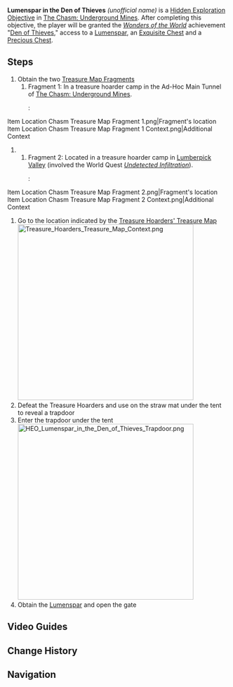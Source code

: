 {{Hidden Exploration Objectives Infobox
|image      = HEO Lumenspar in the Den of Thieves.png
|type       = Unordered
|region     = Liyue
|area       = The Chasm: Underground Mines
|loc        = [[The Chasm: Underground Mines]]
|characters = Paimon; Traveler
}}
'''Lumenspar in the Den of Thieves''' ''(unofficial name)'' is a [[Hidden Exploration Objective]] in [[The Chasm: Underground Mines]]. After completing this objective, the player will be granted the ''[[Wonders of the World]]'' achievement "[[Den of Thieves]]," access to a [[Lumenspar]], an [[Exquisite Chest]] and a [[Precious Chest]].

==Steps==
# Obtain the two [[Treasure Map Fragment (The Chasm)|Treasure Map Fragments]]
## Fragment 1: In a treasure hoarder camp in the Ad-Hoc Main Tunnel of [[The Chasm: Underground Mines]].
##: <gallery hideaddbutton="true" captionalign="center">
Item Location Chasm Treasure Map Fragment 1.png|Fragment's location
Item Location Chasm Treasure Map Fragment 1 Context.png|Additional Context
</gallery>
## Fragment 2: Located in a treasure hoarder camp in [[Lumberpick Valley]] (involved the World Quest ''[[Undetected Infiltration]]'').
##: <gallery hideaddbutton="true" captionalign="center">
Item Location Chasm Treasure Map Fragment 2.png|Fragment's location
Item Location Chasm Treasure Map Fragment 2 Context.png|Additional Context
</gallery>
# Go to the location indicated by the [[Treasure Hoarders' Treasure Map]]<br />[[File:Treasure Hoarders Treasure Map Context.png|400px]]
# Defeat the Treasure Hoarders and use {{Pyro}} on the straw mat under the tent to reveal a trapdoor
# Enter the trapdoor under the tent<br />[[File:HEO Lumenspar in the Den of Thieves Trapdoor.png|400px]]
# Obtain the [[Lumenspar]] and open the gate

==Video Guides==
{{EVT
|video1   = https://youtu.be/TK8l0uVXpE0
|caption1 = Lumenspar in the Den of Thieves Guide
}}

==Change History==
{{Change History|2.6}}

==Navigation==
{{Hidden Exploration Objective Navbox|Unordered}}